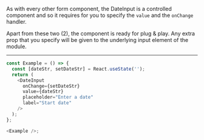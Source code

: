 As with every other form component, the DateInput is a controlled component and so it
requires for you to specify the `value` and the `onChange` handler.

Apart from these two (2), the component is ready for plug & play. Any extra
prop that you specify will be given to the underlying input element of the
module.

---

```typescript jsx
const Example = () => {
  const [dateStr, setDateStr] = React.useState('');
  return (
    <DateInput
      onChange={setDateStr}
      value={dateStr}
      placeholder="Enter a date"
      label="Start date"
    />
  );
};

<Example />;
```

